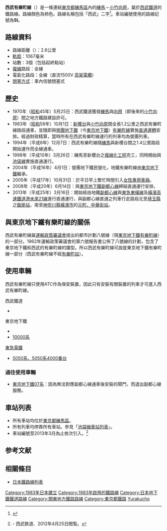 {{noteTA
|G1=Railway}}
{{Infobox 鐵道路線
|日文原名=西武有楽町線
|平假名=せいぶゆうらくちょうせん
|羅馬拼音=Seibu Yūrakuchō sen
|路線名稱=[[File:SeibuRailway_mark.svg|18px]] 西武有樂町線
|路線顏色=#ef810f
|標誌=File:SeibuIkebukuro.svg
|標誌大小=50px
|圖片=Shinsakuradai-Sta-Platform.JPG
|圖片大小=300px
|圖片說明=結構上為「地下鐵」
|所在地={{JPN}}{{flag|東京都}}[[練馬區|練馬區]]
|起點=[[練馬站|練馬站]]
|終點=[[小竹向原站|小竹向原站]]
|站數=3個
|載客量=
|每日使用人數=
|路線記號=[[File:SeibuIkebukuro.svg|21px]] SI
|通車=1983年10月1日
|全線通車=1994年12月7日
|擁有者=[[File:SeibuRailway_mark.svg|18px]] [[西武鐵道|西武鐵道]]
|營運者=[[File:SeibuRailway_mark.svg|18px]] 西武鐵道
|車輛基地=
|使用車輛=參見[[#使用車輛|使用車輛]]
|路線距離=2.6公里
|軌距=1,067毫米
|軌道數量=[[複線鐵路|複線]]
|電氣化方式=[[直流電|直流電]]1,500 [[伏特|V]] [[高架電纜|高架電纜]]
|最大坡度=
|最小曲線半徑=
|閉塞方式=車內信號閉塞式
|保安裝置=[[列車自動控制系統|ATC]]
|最高速度=
|路線圖={{西武鐵道RDT/西武有樂町線}}
}}
'''西武有樂町線'''（{{jpn|j=西武有楽町線|hg=せいぶゆうらくちょうせん|rm=Seibu-yurakuchō sen|f=y}}）是一條連結[[東京都|東京都]][[練馬區|練馬區]]內的[[練馬站|練馬]]－[[小竹向原站|小竹向原]]，屬於[[西武鐵道|西武鐵道]]的鐵路線。路線顏色為柿色。路線名稱包括「西武」二字<ref name="name">{{cite web|url=http://www.seibu-group.co.jp/railways/tourist/chinese/ride/pdf/railway_map.pdf|title=路線圖與各車站資料|publisher=西武鐵道|deadurl=yes|archiveurl=https://web.archive.org/web/20160616235729/http://www.seibu-group.co.jp/railways/tourist/chinese/ride/pdf/railway_map.pdf|archivedate=2016-06-16|access-date=2016-06-05}}</ref>。車站編號使用的路線記號為'''SI'''。

==路線資料==
*路線距離（{{link-ja|營業距離|営業キロ}}）：2.6公里
*[[軌距|軌距]]：1067毫米
*站數：3個（包括起終點站）
*[[複線鐵路|複線]]路段：全線
*電氣化路段：全線（直流1500V [[高架電纜|高架電纜]]）
*[[閉塞_(鐵路)|閉塞方式]]：車內信號閉塞式

==歷史==
* 1970年（[[昭和|昭和]]45年）5月25日：西武鐵道獲發[[練馬站|練馬]]與[[小竹向原站|向原]]（即後來的[[小竹向原站|小竹向原]]）間之地方鐵路建設許可。
* 1983年（[[昭和|昭和]]58年）10月1日：[[新櫻台站|新櫻台]]與[[小竹向原站|小竹向原]]間全長1.2公里之西武有樂町線路段通車，並隨即與[[帝都高速度交通營團|營團地下鐵]]（今[[東京地下鐵|東京地下鐵]]）[[有樂町線|有樂町線]]實施[[直通運轉|直通運轉]]安排。經過財政精算，當時所有在西武有樂町線運行的列車均為營團列車。
* 1994年（平成6年）12月7日：西武有樂町線隨[[練馬站|練馬]]與新櫻台間之1.4公里路段開始運作而全線通車。
* 1998年（平成10年）3月26日：練馬至新櫻台之[[複線鐵路|複線化工程]]完工，同時開始與[[池袋線_(西武鐵道)|池袋線]]實施直通運行。
* 2004年（平成16年）4月1日：營團地下鐵民營化，地鐵有樂町線由[[東京地下鐵|東京地下鐵]]繼承。
* 2005年（平成17年）10月31日：於平日早上繁忙時間引入[[女性專用車廂|女性專用車廂]]。
* 2008年（平成20年）6月14日：與[[東京地下鐵|東京地下鐵]][[副都心線|副都心線]]締結直通運行安排。
* 2013年（平成25年）3月16日：開始經由地鐵[[副都心線|副都心線]]與[[東急|東急]][[東橫線|東橫線]]及[[橫濱高速鐵道|橫濱高速鐵道]][[港未來21線|港未來21線]]進行直通運行，與副都心線直通之列車行走路段北至[[埼玉縣|埼玉縣]]之[[飯能站|飯能站]]，南至[[神奈川縣|神奈川縣]][[橫濱市|橫濱市]]的[[元町、中華街站|元町、中華街站]]。

==與東京地下鐵有樂町線的關係==
西武有樂町線屬[[運輸政策審議會|運輸政策審議會]]提出的都市計劃八號線（現[[東京地下鐵|東京地下鐵]][[有樂町線|有樂町線]]）的一部分。1962年運輸政策審議會的第六號報告書公佈了八號線的計劃，包含了東京地下鐵和西武的有樂町線的雛型。所以西武有樂町線可說是東京地下鐵有樂町線一部分（西武有樂町線不經[[有樂町站|有樂町站]]）。

== 使用車輛 ==
西武有樂町線只使用ATC作為保安裝置，因此只有安裝有關裝置的列車才可進入西武有樂町線。
; 西武鐵道
* {{link-ja|西武6000系電聯車|西武6000系電車|6000系}}
; 東京地下鐵
* {{link-ja|營團7000系電聯車|営団7000系電車|7000系}}
* [[東京地下鐵10000系電力動車組|10000系]]
;[[東急電鐵|東急電鐵]]
*[[東急5000系電車_(2代)|5050系、5050系4000番台]]

=== 過往使用車輛 ===
* [[營團07系電力動車組|東京地下鐵07系]]：因為無法對應副都心線通車後安裝的閘門，而退出副都心線服務。

== 車站列表 ==
*所有車站均位於[[東京都|東京都]][[練馬區|練馬區]]。
*所有列車均停靠所有車站。參見「[[池袋線_(西武鐵道)#車站列表|池袋線車站列表]]」。
* 車站編號至2013年3月為止依次引入。<ref>{{PDFlink|[http://www.seibu-group.co.jp/railways/news/news-release/2011/__icsFiles/afieldfile/2012/02/23/20110223eki-number.pdf 西武線全駅で駅ナンバリングを導入します]}} - 西武鉄道、2012年4月25日閲覧。</ref>
{{西武鐵道車站列表/西武有樂町線}}

== 参考文献 ==
{{Reflist|colwidth=30em}}

== 相關條目 ==
{{Commonscat|Seibu Yūrakuchō Line}}
* [[日本鐵路線列表|日本鐵路線列表]]

{{西武有樂町線}}
{{西武鐵道路線}}
{{東京大眾運輸}}
{{Portal bar|日本|日本鐵路|東京|鐵路|城市軌道交通}}
{{DEFAULTSORT:Seibu-0Yurakucho-Sen}}
[[Category:1983年日本建立|Category:1983年日本建立]]
[[Category:1983年啟用的鐵路線|Category:1983年啟用的鐵路線]]
[[Category:日本地下鐵鐵道路線|Category:日本地下鐵鐵道路線]]
[[Category:關東地方鐵路路線|Category:關東地方鐵路路線]]
[[Category:東京都鐵路|Category:東京都鐵路]]
[[Category:西武鐵道路線|Yurakucho]]
